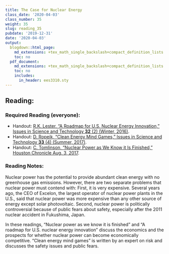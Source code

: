 ```yaml
---
title: The Case for Nuclear Energy
class_date: '2020-04-03'
class_number: 35
weight: 35
slug: reading_35
pubdate: '2019-12-31'
date: '2020-04-03'
output:
  blogdown::html_page:
    md_extensions: +tex_math_single_backslash+compact_definition_lists
    toc: no
  pdf_document:
    md_extensions: +tex_math_single_backslash+compact_definition_lists
    toc: no
    includes:
      in_header: ees3310.sty
---
```

## Reading:

### Required Reading (everyone):

* Handout: [R.K. Lester, "A Roadmap for U.S. Nuclear Energy Innovation," Issues in Science and Technology **32** (2) (Winter, 2016)
  ](http://issues.org/32-2/a-roadmap-for-u-s-nuclear-energy-innovation/){target="_blank"}.
* Handout: [D. Ropeik, "Clean Energy Mind Games," Issues in Science and Technology **33** (4) (Summer, 2017)](http://issues.org/33-4/clean-energy-mind-games/){target="_blank"}.
* Handout: [C. Tomlinson, "Nuclear Power as We Know it Is Finished," Houston Chronicle Aug. 3, 2017](https://www.houstonchronicle.com/business/columnists/tomlinson/article/Nuclear-power-as-we-know-it-is-finished-11727465.php){target="_blank"}.

### Reading Notes:

Nuclear power has the potential to provide abundant clean energy with no greenhouse gas emissions. However, there are two separate problems that nuclear power must contend with: First, it is very expensive. Several years ago, the CEO of Excelon, the largest operator of nuclear power plants in the U.S., said that nuclear power was more expensive than any other source of energy except solar photovoltaic. Second, nuclear power is politically controversial because of public fears about safety, especially after the 2011 nuclear accident in Fukushima, Japan.

In these readings, "Nuclear power as we know it is finished" and "A roadmap for U.S. nuclear energy innovation" discuss the economics and the prospects for whether nuclear power can become economically competitive. "Clean energy mind games" is written by an expert on risk and discusses the safety issues and public fears.
